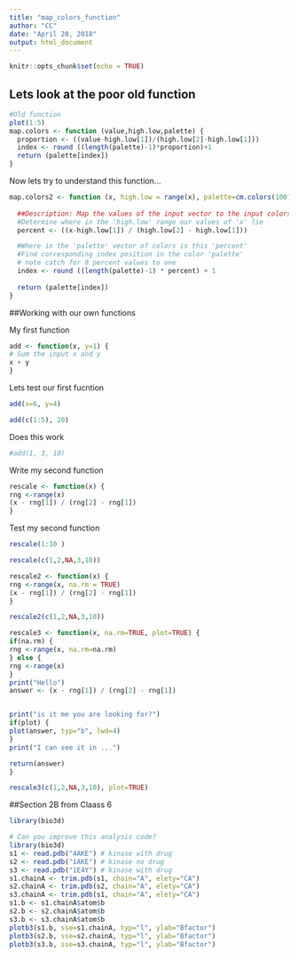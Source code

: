 ```yaml
---
title: "map_colors_function"
author: "CC"
date: "April 20, 2018"
output: html_document
---
```


```r
knitr::opts_chunk$set(echo = TRUE)
```

## Lets look at the poor old function

```r
#Old function
plot(1:5)
map.colors <- function (value,high.low,palette) {
  proportion <- ((value-high.low[1])/(high.low[2]-high.low[1]))
  index <- round ((length(palette)-1)*proportion)+1
  return (palette[index])
}

```
Now lets try to understand this function...

```r
map.colors2 <- function (x, high.low = range(x), palette=cm.colors(100)) {
  
  ##Description: Map the values of the input vector to the input colors vector 'palette'
  #Determine where in the 'high.low' range our values of 'x' lie
  percent <- ((x-high.low[1]) / (high.low[2] - high.low[1]))

  #Where in the 'palette' vector of colors is this 'percent'
  #Find corresponding index position in the color 'palette'
  # note catch for 0 percent values to one
  index <- round ((length(palette)-1) * percent) + 1
  
  return (palette[index])
}

```

##Working with our own functions

My first function

```r
add <- function(x, y=1) {
# Sum the input x and y
x + y
}
```

Lets test our first fucntion
```r
add(x=6, y=4)
```

```r
add(c(1:5), 20)
```

Does this work

```r
#add(1, 3, 10)
```

Write my second function 
```r
rescale <- function(x) {
rng <-range(x)
(x - rng[1]) / (rng[2] - rng[1])
}
```

Test my second function
```r
rescale(1:10 )
```

```r
rescale(c(1,2,NA,3,10))
```

```r
rescale2 <- function(x) {
rng <-range(x, na.rm = TRUE)
(x - rng[1]) / (rng[2] - rng[1])
}
```

```r
rescale2(c(1,2,NA,3,10))
```
```r


rescale3 <- function(x, na.rm=TRUE, plot=TRUE) {
if(na.rm) {
rng <-range(x, na.rm=na.rm)
} else {
rng <-range(x)
}
print("Hello")
answer <- (x - rng[1]) / (rng[2] - rng[1])


print("is it me you are looking for?")
if(plot) {
plot(answer, typ="b", lwd=4)
}
print("I can see it in ...")

return(answer)
}


```

```r
rescale3(c(1,2,NA,3,10), plot=TRUE)
```

##Section 2B from Claass 6

```r
library(bio3d)

```


```r
# Can you improve this analysis code?
library(bio3d)
s1 <- read.pdb("4AKE") # kinase with drug
s2 <- read.pdb("1AKE") # kinase no drug
s3 <- read.pdb("1E4Y") # kinase with drug
s1.chainA <- trim.pdb(s1, chain="A", elety="CA")
s2.chainA <- trim.pdb(s2, chain="A", elety="CA")
s3.chainA <- trim.pdb(s1, chain="A", elety="CA")
s1.b <- s1.chainA$atom$b
s2.b <- s2.chainA$atom$b
s3.b <- s3.chainA$atom$b
plotb3(s1.b, sse=s1.chainA, typ="l", ylab="Bfactor")
plotb3(s2.b, sse=s2.chainA, typ="l", ylab="Bfactor")
plotb3(s3.b, sse=s3.chainA, typ="l", ylab="Bfactor")
```



